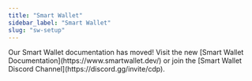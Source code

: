 ```yaml
---
title: "Smart Wallet"
sidebar_label: "Smart Wallet"
slug: "sw-setup"
---
```


<Note>
Our Smart Wallet documentation has moved! Visit the new [Smart Wallet Documentation](https://www.smartwallet.dev/) or join the [Smart Wallet Discord Channel](https://discord.gg/invite/cdp).
</Note>

